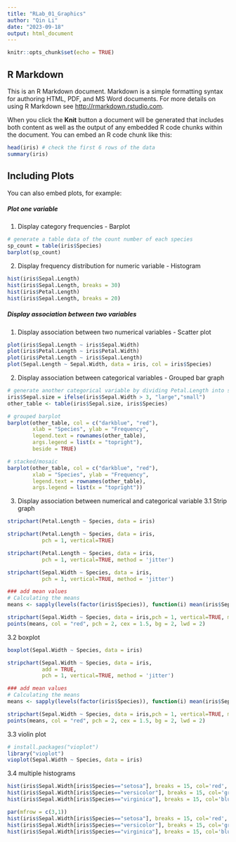 ```yaml
---
title: "RLab_01_Graphics"
author: "Qin Li"
date: "2023-09-18"
output: html_document
---
```


```r
knitr::opts_chunk$set(echo = TRUE)
```

## R Markdown

This is an R Markdown document. Markdown is a simple formatting syntax for authoring HTML, PDF, and MS Word documents. For more details on using R Markdown see <http://rmarkdown.rstudio.com>.

When you click the **Knit** button a document will be generated that includes both content as well as the output of any embedded R code chunks within the document. You can embed an R code chunk like this:

```r
head(iris) # check the first 6 rows of the data
summary(iris)
```

## Including Plots

You can also embed plots, for example:

##### Plot one variable

1. Display category frequencies - Barplot

```r
# generate a table data of the count number of each species
sp_count = table(iris$Species)
barplot(sp_count)
```

2. Display frequency distribution for numeric variable - Histogram

```r
hist(iris$Sepal.Length)
hist(iris$Sepal.Length, breaks = 30)
hist(iris$Petal.Length)
hist(iris$Sepal.Length, breaks = 20)
```

##### Display association between two variables

1. Display association between two numerical variables - Scatter plot

```r
plot(iris$Sepal.Length ~ iris$Sepal.Width)
plot(iris$Petal.Length ~ iris$Petal.Width)
plot(iris$Petal.Length ~ iris$Sepal.Length)
plot(Sepal.Length ~ Sepal.Width, data = iris, col = iris$Species)
```

2. Display association between categorical variables - Grouped bar graph

```r
# generate another categorical variable by dividing Petal.Length into small vs. large groups
iris$Sepal.size = ifelse(iris$Sepal.Width > 3, "large","small")
other_table <- table(iris$Sepal.size, iris$Species)

# grouped barplot
barplot(other_table, col = c("darkblue", "red"), 
        xlab = "Species", ylab = "Frequency",
        legend.text = rownames(other_table),
        args.legend = list(x = "topright"),
        beside = TRUE)

# stacked/mosaic
barplot(other_table, col = c("darkblue", "red"),
        xlab = "Species", ylab = "Frequency",
        legend.text = rownames(other_table),
        args.legend = list(x = "topright"))

```

3. Display association between numerical and categorical variable
3.1 Strip graph

```r
stripchart(Petal.Length ~ Species, data = iris)

stripchart(Petal.Length ~ Species, data = iris,
           pch = 1, vertical=TRUE)

stripchart(Petal.Length ~ Species, data = iris,
           pch = 1, vertical=TRUE, method = 'jitter')

stripchart(Sepal.Width ~ Species, data = iris,
           pch = 1, vertical=TRUE, method = 'jitter')

### add mean values
# Calculating the means
means <- sapply(levels(factor(iris$Species)), function(i) mean(iris$Sepal.Width[iris$Species == i]))

stripchart(Sepal.Width ~ Species, data = iris,pch = 1, vertical=TRUE, method = 'jitter')
points(means, col = "red", pch = 2, cex = 1.5, bg = 2, lwd = 2)

```

3.2 boxplot

```r
boxplot(Sepal.Width ~ Species, data = iris)

stripchart(Sepal.Width ~ Species, data = iris,
           add = TRUE,
           pch = 1, vertical=TRUE, method = 'jitter')

### add mean values
# Calculating the means
means <- sapply(levels(factor(iris$Species)), function(i) mean(iris$Sepal.Width[iris$Species == i]))

stripchart(Sepal.Width ~ Species, data = iris,pch = 1, vertical=TRUE, method = 'jitter')
points(means, col = "red", pch = 2, cex = 1.5, bg = 2, lwd = 2)

```

3.3 violin plot

```r
# install.packages("vioplot")
library("vioplot")
vioplot(Sepal.Width ~ Species, data = iris)
```

3.4 multiple histograms

```r

hist(iris$Sepal.Width[iris$Species=="setosa"], breaks = 15, col='red', xlim=c(1.5, 4.5))
hist(iris$Sepal.Width[iris$Species=="versicolor"], breaks = 15, col='green', add=TRUE)
hist(iris$Sepal.Width[iris$Species=="virginica"], breaks = 15, col='blue', add=TRUE)

par(mfrow = c(3,1))
hist(iris$Sepal.Width[iris$Species=="setosa"], breaks = 15, col='red', xlim=c(1.5, 4.5))
hist(iris$Sepal.Width[iris$Species=="versicolor"], breaks = 15, col='green', xlim=c(1.5, 4.5))
hist(iris$Sepal.Width[iris$Species=="virginica"], breaks = 15, col='blue', xlim=c(1.5, 4.5))
```
